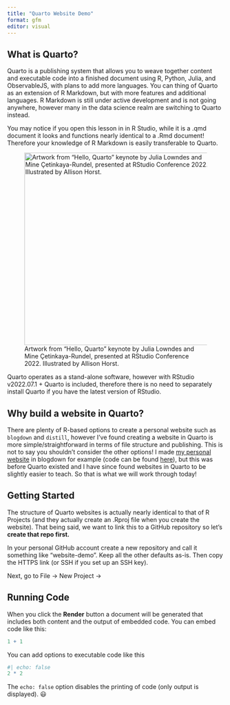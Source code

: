 ```yaml
---
title: "Quarto Website Demo"
format: gfm
editor: visual
---
```


## What is Quarto?

Quarto is a publishing system that allows you to weave together content and executable code into a finished document using R, Python, Julia, and ObservableJS, with plans to add more languages. You can thing of Quarto as an extension of R Markdown, but with more features and additional languages. R Markdown is still under active development and is not going anywhere, however many in the data science realm are switching to Quarto instead.

You may notice if you open this lesson in in R Studio, while it is a .qmd document it looks and functions nearly identical to a .Rmd document! Therefore your knowledge of R Markdown is easily transferable to Quarto.

![Artwork from "Hello, Quarto" keynote by Julia Lowndes and Mine Çetinkaya-Rundel, presented at RStudio Conference 2022. Illustrated by Allison Horst.](www/quarto.png){fig-align="center" width="446"}

::: {.alert .alert-info}
Quarto operates as a stand-alone software, however with RStudio v2022.07.1 + Quarto is included, therefore there is no need to separately install Quarto if you have the latest version of RStudio.
:::

## Why build a website in Quarto?

There are plenty of R-based options to create a personal website such as `blogdown` and `distill`, however I've found creating a website in Quarto is more simple/straightforward in terms of file structure and publishing. This is not to say you shouldn't consider the other options! I made [my personal website](https://caitlinmothes.com) in blogdown for example (code can be found [here](https://github.com/ccmothes/personalWebsite)), but this was before Quarto existed and I have since found websites in Quarto to be slightly easier to teach. So that is what we will work through today!

## Getting Started

The structure of Quarto websites is actually nearly identical to that of R Projects (and they actually create an .Rproj file when you create the website). That being said, we want to link this to a GitHub repository so let's **create that repo first.**

In your personal GitHub account create a new repository and call it something like "website-demo". Keep all the other defaults as-is. Then copy the HTTPS link (or SSH if you set up an SSH key).

Next, go to File -\> New Project -\>

## Running Code

When you click the **Render** button a document will be generated that includes both content and the output of embedded code. You can embed code like this:

```r
1 + 1
```

You can add options to executable code like this

```r
#| echo: false
2 * 2
```

The `echo: false` option disables the printing of code (only output is displayed). 😃
